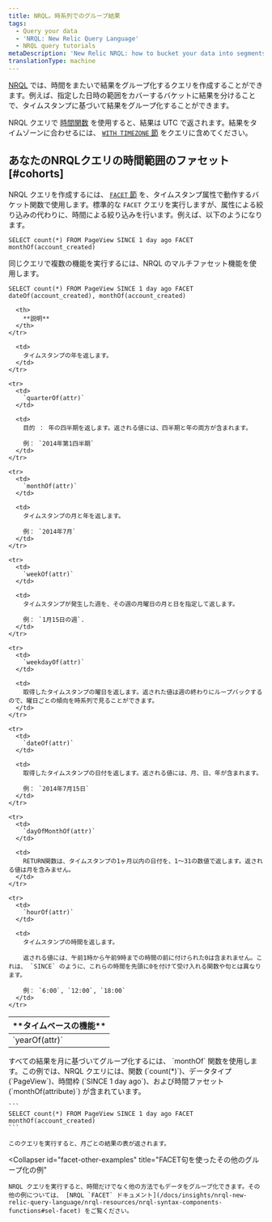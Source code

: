 ```yaml
---
title: NRQL。時系列でのグループ結果
tags:
  - Query your data
  - 'NRQL: New Relic Query Language'
  - NRQL query tutorials
metaDescription: 'New Relic NRQL: how to bucket your data into segments of time with the FACET clause.'
translationType: machine
---
```


[NRQL](/docs/query-data/nrql-new-relic-query-language/getting-started/introduction-nrql) では、時間をまたいで結果をグループ化するクエリを作成することができます。例えば、指定した日時の範囲をカバーするバケットに結果を分けることで、タイムスタンプに基づいて結果をグループ化することができます。

NRQL クエリで [時間関数](/docs/insights/use-insights-ui/time-settings/set-time-range-insights-dashboards-charts) を使用すると、結果は UTC で返されます。結果をタイムゾーンに合わせるには、 [`WITH TIMEZONE` 節](/docs/insights/nrql-new-relic-query-language/nrql-resources/nrql-syntax-components-functions#sel-timezone) をクエリに含めてください。

## あなたのNRQLクエリの時間範囲のファセット [#cohorts]

NRQL クエリを作成するには、 [`FACET` 節](/docs/insights/nrql-new-relic-query-language/nrql-resources/nrql-syntax-components-functions#sel-facett) を、タイムスタンプ属性で動作するバケット関数で使用します。標準的な `FACET` クエリを実行しますが、属性による絞り込みの代わりに、時間による絞り込みを行います。例えば、以下のようになります。

```
SELECT count(*) FROM PageView SINCE 1 day ago FACET monthOf(account_created)
```

同じクエリで複数の機能を実行するには、NRQL のマルチファセット機能を使用します。

```
SELECT count(*) FROM PageView SINCE 1 day ago FACET dateOf(account_created), monthOf(account_created)
```

<table>
  <thead>
    <tr>
      <th width={210}>
        **タイムベースの機能**
      </th>

      <th>
        **説明**
      </th>
    </tr>
  </thead>

  <tbody>
    <tr>
      <td>
        `yearOf(attr)`
      </td>

      <td>
        タイムスタンプの年を返します。
      </td>
    </tr>

    <tr>
      <td>
        `quarterOf(attr)`
      </td>

      <td>
        目的 ： 年の四半期を返します。返される値には、四半期と年の両方が含まれます。

        例： `2014年第1四半期`
      </td>
    </tr>

    <tr>
      <td>
        `monthOf(attr)`
      </td>

      <td>
        タイムスタンプの月と年を返します。

        例： `2014年7月`
      </td>
    </tr>

    <tr>
      <td>
        `weekOf(attr)`
      </td>

      <td>
        タイムスタンプが発生した週を、その週の月曜日の月と日を指定して返します。

        例： `1月15日の週`.
      </td>
    </tr>

    <tr>
      <td>
        `weekdayOf(attr)`
      </td>

      <td>
        取得したタイムスタンプの曜日を返します。返された値は週の終わりにループバックするので、曜日ごとの傾向を時系列で見ることができます。
      </td>
    </tr>

    <tr>
      <td>
        `dateOf(attr)`
      </td>

      <td>
        取得したタイムスタンプの日付を返します。返される値には、月、日、年が含まれます。

        例： `2014年7月15日`
      </td>
    </tr>

    <tr>
      <td>
        `dayOfMonthOf(attr)`
      </td>

      <td>
        RETURN関数は、タイムスタンプの1ヶ月以内の日付を、1～31の数値で返します。返される値は月を含みません。
      </td>
    </tr>

    <tr>
      <td>
        `hourOf(attr)`
      </td>

      <td>
        タイムスタンプの時間を返します。

        返される値には、午前1時から午前9時までの時間の前に付けられた0は含まれません。これは、 `SINCE` のように、これらの時間を先頭に0を付けて受け入れる関数や句とは異なります。

        例： `6:00`, `12:00`, `18:00`
      </td>
    </tr>
  </tbody>
</table>

<CollapserGroup>
  <Collapser
    id="facet-time-example"
    title="月別に集計"
  >
    すべての結果を月に基づいてグループ化するには、 `monthOf` 関数を使用します。この例では、NRQL クエリには、関数 (`count(*)`)、データタイプ (`PageView`)、時間枠 (`SINCE 1 day ago`)、および時間ファセット (`monthOf(attribute)`) が含まれています。

    ```
    SELECT count(*) FROM PageView SINCE 1 day ago FACET monthOf(account_created)
    ```

    このクエリを実行すると、月ごとの結果の表が返されます。
  </Collapser>

  <Collapser
    id="facet-other-examples"
    title="FACET句を使ったその他のグループ化の例"
  >
    NRQL クエリを実行すると、時間だけでなく他の方法でもデータをグループ化できます。その他の例については、 [NRQL `FACET` ドキュメント](/docs/insights/nrql-new-relic-query-language/nrql-resources/nrql-syntax-components-functions#sel-facet) をご覧ください。
  </Collapser>
</CollapserGroup>